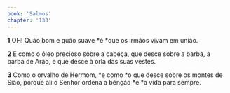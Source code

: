 ```yaml
---
book: 'Salmos'
chapter: '133'
---
```


**1** OH! Quão bom e quão suave *é *que os irmãos vivam em união.

**2** É como o óleo precioso sobre a cabeça, que desce sobre a barba, a barba de Arão, e que desce à orla das suas vestes.

**3** Como o orvalho de Hermom, *e como *o que desce sobre os montes de Sião, porque ali o Senhor ordena a bênção *e *a vida para sempre.
